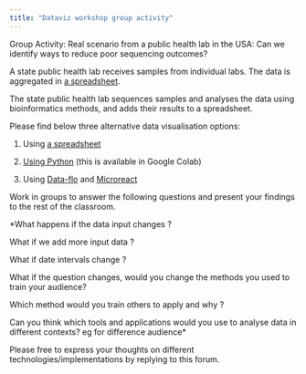 ```yaml
---
title: "Dataviz workshop group activity"
---
```


Group Activity: Real scenario from a public health lab in the USA: Can we identify ways to reduce poor sequencing outcomes?

A state public health lab receives samples from individual labs. The data is aggregated in [a spreadsheet](https://docs.google.com/spreadsheets/d/12rbuCEwZuqoJpeN0PAdNvTkzpHqly9GPwiFP2YeRTtk/edit?usp=sharing).

The state public health lab sequences samples and analyses the data using bioinformatics methods, and adds their results to a spreadsheet.

Please find below three alternative data visualisation options:

1)  Using [a spreadsheet](https://docs.google.com/spreadsheets/d/12rbuCEwZuqoJpeN0PAdNvTkzpHqly9GPwiFP2YeRTtk/edit?usp=sharing)

2)  [Using Python](https://colab.research.google.com/drive/16cMn7MBmgyjHSs4P1T5Mr3txvFzr_j4n?usp=sharing) (this is available in Google Colab)

3)  Using [Data-flo](https://data-flo.io/edit?446ho2pyeKGXWsDeeBkRtb) and [Microreact](https://microreact.org/project/9QP8kJ5j1PL33A2FkHhFDb-unnamed-project)

Work in groups to answer the following questions and present your findings to the rest of the classroom.

\*What happens if the data input changes ?

What if we add more input data ?

What if date intervals change ?

What if the question changes, would you change the methods you used to train your audience?

Which method would you train others to apply and why ?

Can you think which tools and applications would you use to analyse data in different contexts? eg for difference audience\*

Please free to express your thoughts on different technologies/implementations by replying to this forum.
